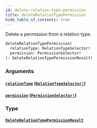 ```yaml
---
id: delete-relation-type-permission
title: deleteRelationTypePermission
hide_table_of_contents: true
---
```



Delete a permission from a relation type.

```graphql
deleteRelationTypePermission(
  relationType: RelationTypeSelector!
  permission: PermissionSelector!
): DeleteRelationTypePermissionResult!
```


### Arguments

#### [`relationType`](#) ([`RelationTypeSelector!`](/docs/directory-api-reference/schema/inputs/relation-type-selector))




#### [`permission`](#) ([`PermissionSelector!`](/docs/directory-api-reference/schema/inputs/permission-selector))




### Type

#### [`DeleteRelationTypePermissionResult`](/docs/directory-api-reference/schema/objects/delete-relation-type-permission-result)






